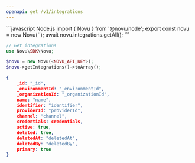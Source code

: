 ```yaml
---
openapi: get /v1/integrations
---
```


<RequestExample>
```javascript Node.js
import { Novu } from '@novu/node';  
export const novu = new Novu('<REPLACE_WITH_API_KEY_FROM_ADMIN_PANEL>');
await novu.integrations.getAll();
```

```php PHP
// Get integrations
use Novu\SDK\Novu;

$novu = new Novu(<NOVU_API_KEY>);
$novu->getIntegrations()->toArray();
```

</RequestExample>

<ResponseExample>

```json Response
{
    _id: "_id",
    _environmentId: "_environmentId",
    _organizationId: "_organizationId",
    name: "name",
    identifier: "identifier",
    providerId: "providerId",
    channel: "channel",
    credentials: credentials,
    active: true,
    deleted: true,
    deletedAt: "deletedAt",
    deletedBy: "deletedBy",
    primary: true
}
```

</ResponseExample>
